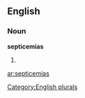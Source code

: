 
==English==

===Noun===
'''septicemias'''

# {{plural of|[[septicemia]]}}

[[Category:English plurals]]

[[ar:septicemias]]